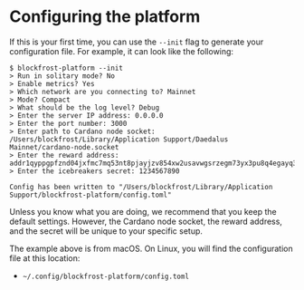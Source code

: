 # Configuring the platform

If this is your first time, you can use the `--init` flag to generate your configuration file.
For example, it can look like the following:

```
$ blockfrost-platform --init
> Run in solitary mode? No
> Enable metrics? Yes
> Which network are you connecting to? Mainnet
> Mode? Compact
> What should be the log level? Debug
> Enter the server IP address: 0.0.0.0
> Enter the port number: 3000
> Enter path to Cardano node socket: /Users/blockfrost/Library/Application Support/Daedalus Mainnet/cardano-node.socket
> Enter the reward address: addr1qyppgpfznd04jxfmc7mq53nt8pjayjzv854xw2usavwgsrzegm73yx3pu8q4egayq3l5lz8suwylrq4t4y4tc6qlv6tqrvq6qw
> Enter the icebreakers secret: 1234567890

Config has been written to "/Users/blockfrost/Library/Application Support/blockfrost-platform/config.toml"
```

Unless you know what you are doing, we recommend that you keep the default settings.
However, the Cardano node socket, the reward address, and the secret will be unique to your specific setup.

The example above is from macOS.
On Linux, you will find the configuration file at this location: 
- `~/.config/blockfrost-platform/config.toml`

